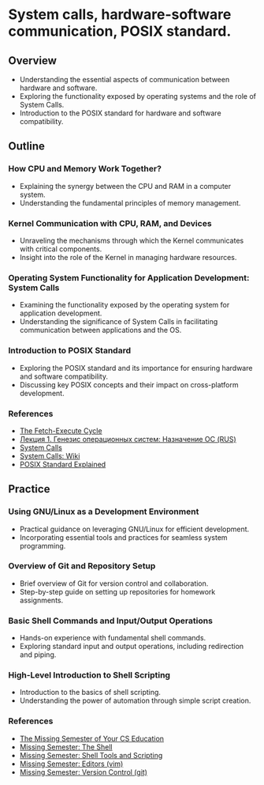 # System calls, hardware-software communication, POSIX standard.

## Overview
- Understanding the essential aspects of communication between hardware and software.
- Exploring the functionality exposed by operating systems and the role of System Calls.
- Introduction to the POSIX standard for hardware and software compatibility.

## Outline
### How CPU and Memory Work Together?
   - Explaining the synergy between the CPU and RAM in a computer system.
   - Understanding the fundamental principles of memory management.

### Kernel Communication with CPU, RAM, and Devices
   - Unraveling the mechanisms through which the Kernel communicates with critical components.
   - Insight into the role of the Kernel in managing hardware resources.

### Operating System Functionality for Application Development: System Calls
   - Examining the functionality exposed by the operating system for application development.
   - Understanding the significance of System Calls in facilitating communication between applications and the OS.

### Introduction to POSIX Standard
   - Exploring the POSIX standard and its importance for ensuring hardware and software compatibility.
   - Discussing key POSIX concepts and their impact on cross-platform development.

### References
   - [The Fetch-Execute Cycle](https://www.youtube.com/watch?v=Z5JC9Ve1sfI)
   - [Лекция 1. Генезис операционных систем: Назначение ОС (RUS)](https://www.youtube.com/watch?v=GMlTmG2KJH4)
   - [System Calls](https://www.knowledgehut.com/blog/web-development/system-calls-in-os#frequently-asked-questions)
   - [System Calls: Wiki](https://en.wikipedia.org/wiki/System_call)
   - [POSIX Standard Explained](https://www.baeldung.com/linux/posix)

## Practice
### Using GNU/Linux as a Development Environment
   - Practical guidance on leveraging GNU/Linux for efficient development.
   - Incorporating essential tools and practices for seamless system programming.

### Overview of Git and Repository Setup
   - Brief overview of Git for version control and collaboration.
   - Step-by-step guide on setting up repositories for homework assignments.

### Basic Shell Commands and Input/Output Operations
   - Hands-on experience with fundamental shell commands.
   - Exploring standard input and output operations, including redirection and piping.

### High-Level Introduction to Shell Scripting
   - Introduction to the basics of shell scripting.
   - Understanding the power of automation through simple script creation.

### References
   - [The Missing Semester of Your CS Education](https://missing.csail.mit.edu/)
   - [Missing Semester: The Shell](https://www.youtube.com/watch?v=Z56Jmr9Z34Q)
   - [Missing Semester: Shell Tools and Scripting](https://www.youtube.com/watch?v=kgII-YWo3Zw)
   - [Missing Semester: Editors (vim)](https://www.youtube.com/watch?v=a6Q8Na575qc)
   - [Missing Semester: Version Control (git)](https://www.youtube.com/watch?v=2sjqTHE0zok)   
  